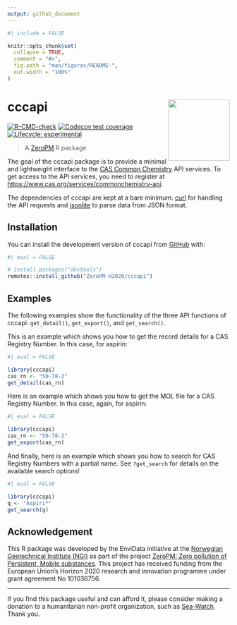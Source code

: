```yaml
---
output: github_document
---
```


<!-- README.md is generated from README.Rmd. Please edit that file -->

```r
#| include = FALSE

knitr::opts_chunk$set(
  collapse = TRUE,
  comment = "#>",
  fig.path = "man/figures/README-",
  out.width = "100%"
)
```

# cccapi <img src="man/figures/logo.svg" align="right" height="139" />

<!-- badges: start -->
[![R-CMD-check](https://github.com/RaoulWolf/cccapi/workflows/R-CMD-check/badge.svg)](https://github.com/RaoulWolf/cccapi/actions)
[![Codecov test coverage](https://codecov.io/gh/RaoulWolf/cccapi/branch/master/graph/badge.svg)](https://app.codecov.io/gh/RaoulWolf/cccapi?branch=master)
[![Lifecycle: experimental](https://img.shields.io/badge/lifecycle-experimental-orange.svg)](https://lifecycle.r-lib.org/articles/stages.html#experimental)
<!-- badges: end -->

> A [ZeroPM](https://zeropm.eu/) R package

The goal of the cccapi package is to provide a minimal and lightweight 
interface to the [CAS Common Chemistry](https://commonchemistry.cas.org/) API 
services. To get access to the API services, you need to register at
[https://www.cas.org/services/commonchemistry-api](https://www.cas.org/services/commonchemistry-api). 

The dependencies of cccapi are kept at a bare minimum: 
[curl](https://cran.r-project.org/web/packages/curl/index.html) for handling 
the API requests and 
[jsonlite](https://cran.r-project.org/web/packages/jsonlite/index.html) to 
parse data from JSON format.

## Installation

You can install the development version of cccapi from 
[GitHub](https://github.com/) with:

```r
#| eval = FALSE

# install.packages("devtools")
remotes::install_github("ZeroPM-H2020/cccapi")
```

## Examples

The following examples show the functionality of the three API functions of
cccapi: `get_detail()`, `get_export()`, and `get_search()`.

This is an example which shows you how to get the record details for a CAS 
Registry Number. In this case, for aspirin:

```r
#| eval = FALSE

library(cccapi)
cas_rn <- "50-78-2"
get_detail(cas_rn)
```

Here is an example which shows you how to get the MOL file for a CAS Registry 
Number. In this case, again, for aspirin:

```r
#| eval = FALSE

library(cccapi)
cas_rn <- "50-78-2"
get_export(cas_rn)
```

And finally, here is an example which shows you how to search for CAS Registry 
Numbers with a partial name. See `?get_search` for details on the available 
search options! 

```r
#| eval = FALSE

library(cccapi)
q <- "Aspiri*"
get_search(q)
```

## Acknowledgement

This R package was developed by the EnviData initiative at the 
[Norwegian Geotechnical Institute (NGI)](https://www.ngi.no/eng) as part of the 
project 
[ZeroPM: Zero pollution of Persistent, Mobile substances](https://zeropm.eu/). 
This project has received funding from the European Union's Horizon 2020 
research and innovation programme under grant agreement No 101036756.

---

If you find this package useful and can afford it, please consider making a 
donation to a humanitarian non-profit organization, such as 
[Sea-Watch](https://sea-watch.org/en/). Thank you. 
